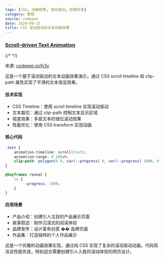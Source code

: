 ```yaml
---
tags: [CSS, 动画效果, 滚动驱动, 前端开发]
category: 教程
source: codepen
date: 2024-09-15
title: CSS 滚动驱动的文本动画效果
---
```


### [Scroll-driven Text Animation](https://codepen.io/jh3y/pen/RwOzpOX)

{/* <DemoLoader demoPath="scroll-driven-text-animation" /> */}

<CodePen codePenId="RwOzpOX"/>

来源: [codepen.io/jh3y](https://codepen.io/jh3y/pen/RwOzpOX)

这是一个基于滚动驱动的文本动画效果演示，通过 CSS scroll timeline 和 clip-path 属性实现了平滑的文本渐显效果。

#### 技术实现

-   CSS Timeline：使用 scroll timeline 实现滚动驱动
-   文本裁切：通过 clip-path 控制文本显示区域
-   视差效果：多层文本的错位滚动效果
-   性能优化：使用 CSS transform 实现动画

#### 核心代码

```css
.text {
    animation-timeline: scroll(root);
    animation-range: 0 100vh;
    clip-path: polygon(0 0, var(--progress) 0, var(--progress) 100%, 0 100%);
}

@keyframes reveal {
    to {
        --progress: 100%;
    }
}
```

#### 应用场景

-   产品介绍：创建引人注目的产品展示页面
-   故事叙述：制作沉浸式的阅读体验
-   品牌宣传：设计富有创意 �� 品牌页面
-   作品集：打造独特的个人作品展示

这是一个优雅的动画效果实现，通过纯 CSS 实现了复杂的滚动驱动动画。代码简洁且性能优良，特别适合需要创建引人入胜的滚动体验的网页设计。
